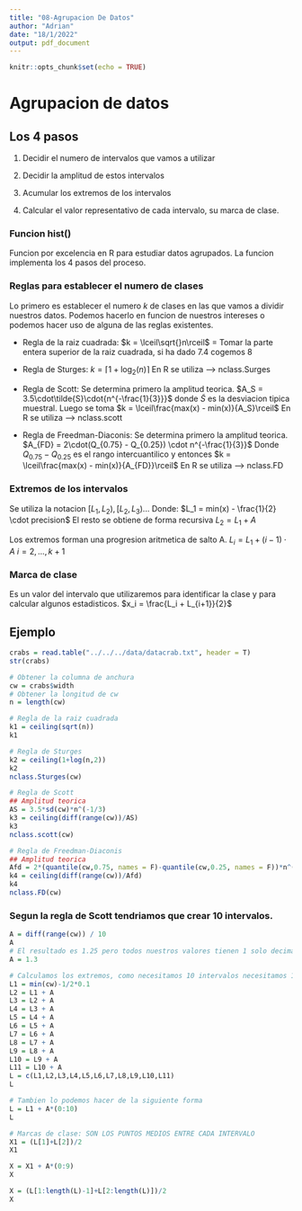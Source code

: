 ```yaml
---
title: "08-Agrupacion De Datos"
author: "Adrian"
date: "18/1/2022"
output: pdf_document
---
```


```r
knitr::opts_chunk$set(echo = TRUE)
```

# Agrupacion de datos

## Los 4 pasos

1. Decidir el numero de intervalos que vamos a utilizar

2. Decidir la amplitud de estos intervalos

3. Acumular los extremos de los intervalos

4. Calcular el valor representativo de cada intervalo, su marca de clase.

### Funcion hist()
Funcion por excelencia en R para estudiar datos agrupados.
La funcion implementa los 4 pasos del proceso.

### Reglas para establecer el numero de clases
Lo primero es establecer el numero $k$ de clases en las que vamos a dividir nuestros datos. Podemos hacerlo en funcion de nuestros intereses o podemos hacer uso de alguna de las reglas existentes.

- Regla de la raiz cuadrada: $k = \lceil\sqrt{}n\rceil$ = Tomar la parte entera superior de la raiz cuadrada, si ha dado 7.4 cogemos 8

- Regla de Sturges: $k = \lceil1+\log_2(n)\rceil$ 
En R se utiliza --> nclass.Surges

- Regla de Scott: Se determina primero la amplitud teorica. 
$A_S = 3.5\cdot\tilde{S}\cdot{n^{-\frac{1}{3}}}$
donde $\tilde{S}$ es la desviacion tipica muestral.
Luego se toma
$k = \lceil\frac{max(x) - min(x)}{A_S}\rceil$
En R se utiliza --> nclass.scott

- Regla de Freedman-Diaconis: Se determina primero la amplitud teorica.
$A_{FD} = 2\cdot(Q_{0.75} - Q_{0.25}) \cdot n^{-\frac{1}{3}}$
Donde $Q_{0.75} - Q_{0.25}$ es el rango intercuantilico y entonces
$k = \lceil\frac{max(x) - min(x)}{A_{FD}}\rceil$
En R se utiliza --> nclass.FD


### Extremos de los intervalos
Se utiliza la notacion $[L_1,L_2),[L_2,L_3)...$
Donde:
$L_1 = min(x) - \frac{1}{2} \cdot precision$
El resto se obtiene de forma recursiva
$L_2 = L_1 + A$

Los extremos forman una progresion aritmetica de salto A.
$L_i = L_1 + (i-1)\cdot{A}$ $i = 2,...,k + 1$

### Marca de clase
Es un valor del intervalo que utilizaremos para identificar la clase y para calcular algunos estadisticos.
$x_i = \frac{L_i + L_{i+1}}{2}$

## Ejemplo
```r
crabs = read.table("../../../data/datacrab.txt", header = T)
str(crabs)

# Obtener la columna de anchura
cw = crabs$width
# Obtener la longitud de cw
n = length(cw)

# Regla de la raiz cuadrada
k1 = ceiling(sqrt(n))
k1

# Regla de Sturges
k2 = ceiling(1+log(n,2))
k2
nclass.Sturges(cw)

# Regla de Scott
## Amplitud teorica
AS = 3.5*sd(cw)*n^(-1/3)
k3 = ceiling(diff(range(cw))/AS)
k3
nclass.scott(cw)

# Regla de Freedman-Diaconis
## Amplitud teorica
Afd = 2*(quantile(cw,0.75, names = F)-quantile(cw,0.25, names = F))*n^(-1/3)
k4 = ceiling(diff(range(cw))/Afd)
k4
nclass.FD(cw)
```

### Segun la regla de Scott tendriamos que crear 10 intervalos.
```r
A = diff(range(cw)) / 10
A
# El resultado es 1.25 pero todos nuestros valores tienen 1 solo decimal por lo que redondeamos A a la alta
A = 1.3
```

```r
# Calculamos los extremos, como necesitamos 10 intervalos necesitamos 11 extremos
L1 = min(cw)-1/2*0.1
L2 = L1 + A
L3 = L2 + A
L4 = L3 + A
L5 = L4 + A
L6 = L5 + A
L7 = L6 + A
L8 = L7 + A
L9 = L8 + A
L10 = L9 + A
L11 = L10 + A
L = c(L1,L2,L3,L4,L5,L6,L7,L8,L9,L10,L11)
L

# Tambien lo podemos hacer de la siguiente forma
L = L1 + A*(0:10)
L
```

```r
# Marcas de clase: SON LOS PUNTOS MEDIOS ENTRE CADA INTERVALO
X1 = (L[1]+L[2])/2
X1

X = X1 + A*(0:9)
X

X = (L[1:length(L)-1]+L[2:length(L)])/2
X
```

























